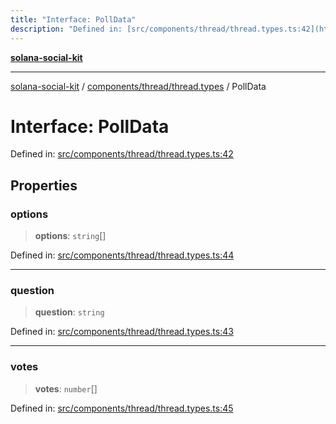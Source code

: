 ```yaml
---
title: "Interface: PollData"
description: "Defined in: [src/components/thread/thread.types.ts:42](https://github.com/SendArcade/solana-social-starter/blob/03568260ca96ed63f77049843c721de1cb011893/src/components/thread/thread.types.ts#L42)"
---
```


[**solana-social-kit**](../../../../README.mdx)

***

[solana-social-kit](../../../../README.mdx) / [components/thread/thread.types](../README.mdx) / PollData

# Interface: PollData

Defined in: [src/components/thread/thread.types.ts:42](https://github.com/SendArcade/solana-social-starter/blob/03568260ca96ed63f77049843c721de1cb011893/src/components/thread/thread.types.ts#L42)

## Properties

### options

> **options**: `string`[]

Defined in: [src/components/thread/thread.types.ts:44](https://github.com/SendArcade/solana-social-starter/blob/03568260ca96ed63f77049843c721de1cb011893/src/components/thread/thread.types.ts#L44)

***

### question

> **question**: `string`

Defined in: [src/components/thread/thread.types.ts:43](https://github.com/SendArcade/solana-social-starter/blob/03568260ca96ed63f77049843c721de1cb011893/src/components/thread/thread.types.ts#L43)

***

### votes

> **votes**: `number`[]

Defined in: [src/components/thread/thread.types.ts:45](https://github.com/SendArcade/solana-social-starter/blob/03568260ca96ed63f77049843c721de1cb011893/src/components/thread/thread.types.ts#L45)
